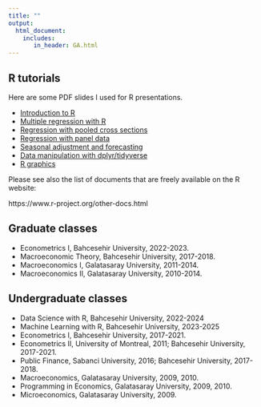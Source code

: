 ```yaml
---
title: ""
output: 
  html_document:
    includes:
       in_header: GA.html
---
```



## R tutorials


Here are some PDF slides I used for R presentations.

- [Introduction to R ](R_tut/R_intro.pdf)
- [Multiple regression with R ](R_tut/R_ols.pdf)
- [Regression with pooled cross sections](R_tut/R_pooled.pdf)
- [Regression with panel data](R_tut/R_panel.pdf)
- [Seasonal adjustment and forecasting](R_tut/R_ts.pdf)
- [Data manipulation with dplyr/tidyverse](R_tut/R_reshape.pdf)
- [R graphics](R_tut/R_graphs.pdf)


Please see also the list of documents that are freely available on the R website:  

https://www.r-project.org/other-docs.html




## Graduate classes

- Econometrics I, Bahcesehir University, 2022-2023.
- Macroeconomic Theory, Bahcesehir University, 2017-2018.
- Macroeconomics I, Galatasaray University, 2011-2014.
- Macroeconomics II, Galatasaray University, 2010-2014.

## Undergraduate classes

- Data Science with R, Bahcesehir University, 2022-2024
- Machine Learning with R, Bahcesehir University, 2023-2025
- Econometrics I, Bahcesehir University, 2017-2021.
- Econometrics II, University of Montreal, 2011; Bahcesehir University, 2017-2021.
- Public Finance, Sabanci University, 2016; Bahcesehir University, 2017-2018.
- Macroeconomics, Galatasaray University, 2009, 2010.
- Programming in Economics, Galatasaray University, 2009, 2010.
- Microeconomics, Galatasaray University, 2009.

